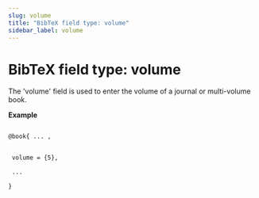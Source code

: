 ```yaml
---
slug: volume
title: "BibTeX field type: volume"
sidebar_label: volume
---
```


# BibTeX field type: volume

The 'volume' field is used to enter the volume of a journal or multi-volume book.


**Example**

```tex

@book{ ... ,


 volume = {5},

 ...

}
```
